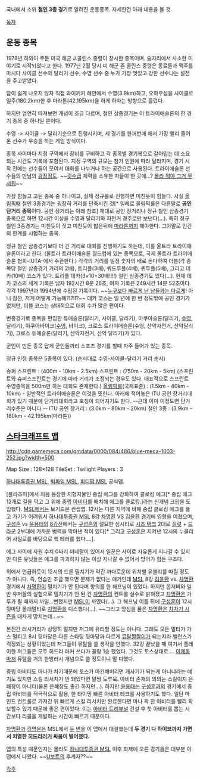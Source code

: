 국내에서 소위 '''철인 3종 경기'''로 알려진 운동종목. 자세한건 아래 내용을 볼 것.

[[목차]]

== 운동 종목 ==
1978년 하와이 주둔 미국 해군 J.콜린스 중령이 창시한 종목이며. 술자리에서 사소한 이야기로 시작되었다고 한다. 1977년 2월 당시 미 해군 존 콜린스 중령은 동료들과 맥주를 마시다 사이클 선수와 달리기 선수, 수영 선수 중 누가 가장 멋있고 강한 선수냐는 설전을 주고받았다.

답이 쉽게 나오지 않자 직접 와이키키 해안에서 수영(3.9km)하고, 오하우섬을 사이클로 일주(180.2km)한 후 마라톤(42.195km)을 하게 하자는 방향으로 흘렀다.

하지만 엄연히 따져보면 개념이 조금 다르며, 철인 삼종경기는 이 트라이애슬론의 한 경기 종목 중 하나일 뿐이다.

수영 -> 사이클 -> 달리기순으로 진행시키며, 세 경기를 한꺼번에 해서 가장 빨리 들어온 선수가 우승을 하는 게임 방식이다.

종목 사이마다 지정 구역에서 장비를 구비하고 각 종목별 경기복으로 갈아입는 데 소요되는 시간도 기록에 포함된다. 지정 구역의 규모는 참가 인원에 따라 달라지며, 경기 시작 전에는 선수들이 모여서 대화를 나누거나 하는 공간으로 사용된다. 트라이애슬론 선수들의 만남의 [[광장]]정도. ~~[[굇수]]급 체력을 소유한 자들이 한 곳에…? [[몰라 뭐야 그거 무서워]]~~

가장 힘들고 고된 종목 중 하나이고, 실제 정규룰로 진행하면 미친듯이 힘들다.
사실 [[올림픽]]때 철인 3종경기는 굉장히 거리를 단축시킨 것[* 일례로 올림픽룰은 다른말로 '''공인 단거리 종목'''이다. 공인 장거리는 아래 참조] 제대로 공인 장거리나 정규 철인 삼종경기 종목으로 하면 12시간 이상을 수영과 달리기와 자전거 경주로만 보낸다(…). 특히 정규 철인 3종경기는 미친듯이 젓고 미친듯이 밟은뒤에 [[마라톤]]까지 해야한다. 그야말로 인간의 한계를 시험하는 종목.

정규 철인 삼종경기보다 더 긴 거리로 대회를 진행하기도 하는데, 이를 울트라 트라이애슬론이라고 한다. (울트라 트라이애슬론 월드컵에 있는 종목으로, 국제 울트라 트라이애슬론 협회-IUTA-에서 주관한다.) 각각의 거리를 일정 숫자의 배로 돈다하여 더블(각 종목당 철인 삼종경기 거리의 2배), 트리플(3배), 쿼드루플(4배), 퀸투플(5배), 그리고 데카(10배) 코스가 있다. 트리플 데카(3×10=30배!!!!) 철인 삼종경기도 있다(…).  현재 데카 코스의 세계 기록은 남자 192시간 8분 26초, 여자 기록은 249시간 14분 52초이다. 각각 1997년과 1994년에 수립된 기록이다. ~~[[누구보다 빠르게 난 남들과는 다르게]]! 아니 잠깐, 저게 어떻게 가능해?!?!!?~~ 데카 코스는 일 년에 한 번 정도밖에 공인 경기가 없지만, 더블 코스는 상대적으로 대회 수가 많은 편이다.

변종경기로 종목을 편집한 듀애슬론(달리기, 사이클, 달리기), 아쿠아슬론(달리기, [[수영]], 달리기), 아쿠아바이크([[수영]], 바이크), 크로스 트라이애슬론(수영, 산악자전거, 산악달리기), 크로스 듀애슬론(달리기, 산악자전거, 산악 달리기)가 있다.

군인이 만든 종목 답게 군인들끼리 스포츠 경기를 할때 자주 들어가 있는 종목.


정규 인정 종목은 5종목이 있다. (순서대로 수영-사이클-달리기 거리 순서)


슈퍼 스프린트 : (400m - 10km - 2.5km)
스프린트 : (750m - 20km - 5km)
(스프린트와 슈퍼스프린트는 경기에 따라 거리가 조정되는 경우도 있다. 대표적으로 스프린트 수영종목을 500m만 하는 대회도 존재한다.)
[[올림픽]]룰(국제표준) : (1.5km - 40km - 10km) - 일반적인 트라이애슬론은 이것을 뜻한다. 아래에 적어놓은 ITU 공인 장거리대회가 있기 때문에 단거리대회라고 호칭이 되어지기도 한다. --근데 이미 이정도면 단거리수준은 아니다.--
ITU 공인 장거리 : (3.0km - 80km - 20km)
철인 3종 : (3.9km - 180km - 42.195km(마라톤))


== [[스타크래프트/맵|스타크래프트 맵]] ==
http://cdn.gamemeca.com/gmdata/0000/084/486/blue-meca-1003-252.jpg?width=500

Map Size : 128×128
TileSet : Twilight
Players : 3

[[하나대투증권 MSL]], [[빅파일 MSL]], [[피디팝 MSL]] 공식맵.

[플라즈마]에서 처음 등장한 지형지물인 중립 에그를 강화하여 클로킹 에그[* 중립 에그 12개로 길을 막고 그 위에 중립 [[중재자|아비터]]를 배치해 에그를 클로킹.]라는 신개념 크립을 도입했다. [[MSL]]에서는 보기드문 컨셉맵. 12시는 다른 지역에 비해 중립 클로킹 에그를 뚫고 가기가 어려워서 
[[하나대투증권 MSL]] 8강 [[차명환]] VS [[김윤환#s-1|김윤환]] [http://blog.naver.com/chldlfdnd123/100189280929 경기]에 영향을 미쳤으며, [[구성훈]] vs [[윤용태]]의 [http://www.youtube.com/watch?v=FNyvzRx3CQ8 8강전]에서는 [[구성훈]]의 절묘한 심시티로 [[아크라이트 공성 전차|시즈 탱크]] 2대로 [[광전사(스타크래프트)#s-2|질럿]] + [[용기병(스타크래프트)#s-1|드라군]] 2부대에 가까운 병력을 막아낸 적이 있다[* 그리고 [[구성훈]]은 지켜낸 12시의 누클리어 사일로를 바탕으로 핵 테러를 했다….].

에그 사이에 자원 수치 0짜리 미네랄이 있어서 일꾼은 사이로 자유롭게 지나갈 수 있지만 다른 유닛들은 에그를 파괴하지 않는 이상 지나갈 수 없어서 방어가 힘든 구조다.

위에서 언급하듯이 12시의 드론 밀치기가 약간 까다로운데 위치별 유불리를 따질 정도가 아니다. 즉, 연습만 조금 했으면 문제가 없다는 얘기인데 [[MSL]] 8강 [[김윤환#s-1|김윤환]] vs. [[차명환]] 경기에서 [[차명환]]이 밀치기가 안 된다며 항의를 한 해프닝이 있었다. 하지만 옵저버와 일반 유저들의 실험으로 밀치기가 안 된 건 [[차명환]]의 컨트롤 실수로 밝혀졌고 [[차명환]]은 가루가 될 때까지 까일…뻔했지만 [[MSL]]이 까였다(…). 그 해프닝 이틀 뒤에 [[구성훈]]이 12시 뒷마당 몰래멀티로 [[차명환]]을 디스했다(…). ~~그리고 앙심을 품은 [[차명환]]은 [[피디팝 MSL|차차기 시즌]]을 대차게 망치는데...~~

본진간 러시거리가 상당히 멀지만 저그에 유리할 정도는 아니다. 그래도 모든 멀티가 가스 멀티고 8시 뒷마당은 다른 스타팅 뒷마당과 다르게 [[뮤탈짤짤이]]가 되는지라 밸런스가 걱정되는 상황이었는데 저그들이 뮤탈을 쓸 생각을 안했다. 32강 끝났을 때 여기서 플레이한 저그들은 모두 히드라 러커 쓰다가 꼴랑 1승 했었다. 그것도 토스상대로…. [[이제동]]마저 뮤탈을 거의 한방러시 개념으로 쓸 정도이니 말 다했다.

중립 아비터도 마나가 차기때문에 토스가 마컨해버리면 캐사기가 되는게 아니냐라는 얘기도 있지만 스킬 리서치가 안 돼있다면 말짱 도루묵. 아비터 존재의 의의는 스킬이지 은폐장이 아니다(물론 은폐장도 좋긴 하지만…). 하지만 [[윤용태]]는 [[구성훈]]과의 경기에서 중립 아비터를 적극적으로 활용, 한 타이밍 빠른 아비터 테크를 사용하기도 했다. 일단 마인드 컨트롤로 가져간 뒤 빠르게 스킬 리서치만 완료한다면 마나 꽉 찬 아비터를 빨리 확보할수 있기 때문에 좋은 편이었다. 이는 [[아비터 트리뷰널]] 건설 후 첫 아비터를 뽑는 시간보다 리콜을 개발하는 시간이 빠르기 때문이다.

[[차명환]]과 [[김명운]]은 MSL에서 [http://blog.naver.com/chldlfdnd123/100189938496 두] [http://tvpot.daum.net/v/S1dIGaVfc5s%24 번]을 이 맵에서 대결했는데 '''두 경기 다 하이브까지 가면서 치열한 [[히드라러커]] 싸움이 벌어졌다.'''

맵의 특성 때문인지는 몰라도 [[하나대투증권 MSL]] 이후 화제에 오른 경기들은 대부분 이 맵에서 나왔다. ~~[[U보트]]의 후계자??~~

[[각주]]
